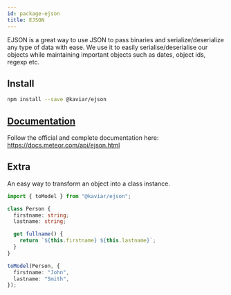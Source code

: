 ```yaml
---
id: package-ejson
title: EJSON
---
```



<PackageHeader version="1.2.7" packageName="ejson" containsTypeDefs />

EJSON is a great way to use JSON to pass binaries and serialize/deserialize any type of data with ease. We use it to easily serialise/deserialise our objects while maintaining important objects such as dates, object ids, regexp etc.

## Install

```bash
npm install --save @kaviar/ejson
```

## [Documentation](https://docs.meteor.com/api/ejson.html)

Follow the official and complete documentation here:
https://docs.meteor.com/api/ejson.html

## Extra

An easy way to transform an object into a class instance.

```ts
import { toModel } from "@kaviar/ejson";

class Person {
  firstname: string;
  lastname: string;

  get fullname() {
    return `${this.firstname} ${this.lastname}`;
  }
}

toModel(Person, {
  firstname: "John",
  lastname: "Smith",
});
```
